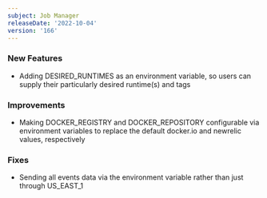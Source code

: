 ```yaml
---
subject: Job Manager
releaseDate: '2022-10-04'
version: '166'
---
```


### New Features
* Adding DESIRED_RUNTIMES as an environment variable, so users can supply their particularly desired runtime(s) and tags
### Improvements
* Making DOCKER_REGISTRY and DOCKER_REPOSITORY configurable via environment variables to replace the default docker.io and newrelic values, respectively
### Fixes
* Sending all events data via the environment variable rather than just through US_EAST_1
